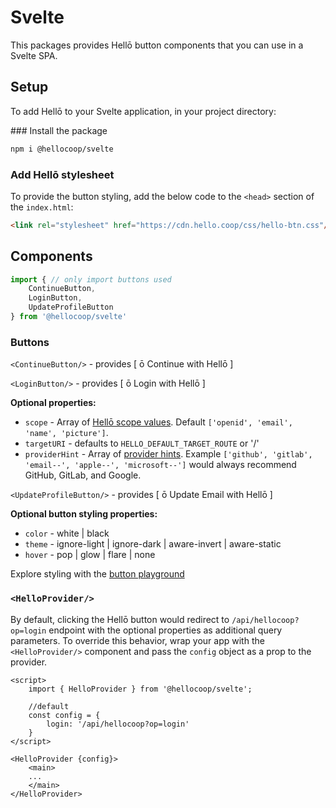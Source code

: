 
# Svelte

This packages provides Hellō button components that you can use in a Svelte SPA.

## Setup

To add Hellō to your Svelte application, in your project directory:

<Steps>
### Install the package

```sh npm2yarn
npm i @hellocoop/svelte
```

### Add Hellō stylesheet

To provide the button styling, add the below code to the `<head>` section of the `index.html`:

```html
<link rel="stylesheet" href="https://cdn.hello.coop/css/hello-btn.css"/>
```
</Steps>

## Components

```typescript
import { // only import buttons used
    ContinueButton, 
    LoginButton, 
    UpdateProfileButton
} from '@hellocoop/svelte'
```

### Buttons

`<ContinueButton/>` - provides \[ ō Continue with Hellō \]

`<LoginButton/>` - provides \[ ō Login with Hellō \]

**Optional properties:**

- `scope` - Array of [Hellō scope values](/docs/scopes). Default `['openid', 'email', 'name', 'picture']`.
- `targetURI` - defaults to `HELLO_DEFAULT_TARGET_ROUTE` or '/'
- `providerHint` - Array of [provider hints](/docs/apis/wallet). Example `['github', 'gitlab', 'email--', 'apple--', 'microsoft--']` would always recommend GitHub, GitLab, and Google.

`<UpdateProfileButton/>` - provides \[ ō Update Email with Hellō \]

**Optional button styling properties:**
- `color` - white | black
- `theme` - ignore-light | ignore-dark | aware-invert | aware-static
- `hover` - pop | glow | flare | none

Explore styling with the [button playground](/docs/buttons/#explorer)

### `<HelloProvider/>`

By default, clicking the Hellō button would redirect to `/api/hellocoop?op=login` endpoint with the optional properties as additional query parameters. To override this behavior, wrap your app with the `<HelloProvider/>` component and pass the `config` object as a prop to the provider.
```svelte filename="App.svelte"
<script>
    import { HelloProvider } from '@hellocoop/svelte';

    //default
    const config = {
        login: '/api/hellocoop?op=login'
    }
</script>

<HelloProvider {config}>
    <main> 
    ...
    </main>
</HelloProvider>
```